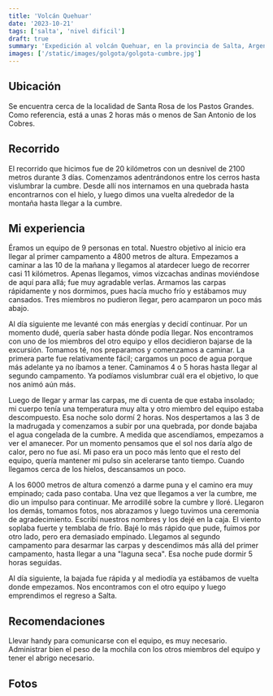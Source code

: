 ```yaml
---
title: 'Volcán Quehuar'
date: '2023-10-21'
tags: ['salta', 'nivel dificil']
draft: true
summary: 'Expedición al volcán Quehuar, en la provincia de Salta, Argentina'
images: ['/static/images/golgota/golgota-cumbre.jpg']
---
```


## Ubicación

Se encuentra cerca de la localidad de Santa Rosa de los Pastos Grandes. Como referencia, está a unas 2 horas más o menos de San Antonio de los Cobres.

## Recorrido

El recorrido que hicimos fue de 20 kilómetros con un desnivel de 2100 metros durante 3 días. Comenzamos adentrándonos entre los cerros hasta vislumbrar la cumbre. Desde allí nos internamos en una quebrada hasta encontrarnos con el hielo, y luego dimos una vuelta alrededor de la montaña hasta llegar a la cumbre.

## Mi experiencia

Éramos un equipo de 9 personas en total. Nuestro objetivo al inicio era llegar al primer campamento a 4800 metros de altura. Empezamos a caminar a las 10 de la mañana y llegamos al atardecer luego de recorrer casi 11 kilómetros. Apenas llegamos, vimos vizcachas andinas moviéndose de aquí para allá; fue muy agradable verlas. Armamos las carpas rápidamente y nos dormimos, pues hacía mucho frío y estábamos muy cansados. Tres miembros no pudieron llegar, pero acamparon un poco más abajo.

Al día siguiente me levanté con más energías y decidí continuar. Por un momento dudé, quería saber hasta dónde podía llegar. Nos encontramos con uno de los miembros del otro equipo y ellos decidieron bajarse de la excursión. Tomamos té, nos preparamos y comenzamos a caminar. La primera parte fue relativamente fácil; cargamos un poco de agua porque más adelante ya no íbamos a tener. Caminamos 4 o 5 horas hasta llegar al segundo campamento. Ya podíamos vislumbrar cuál era el objetivo, lo que nos animó aún más.

Luego de llegar y armar las carpas, me di cuenta de que estaba insolado; mi cuerpo tenía una temperatura muy alta y otro miembro del equipo estaba descompuesto. Esa noche solo dormí 2 horas. Nos despertamos a las 3 de la madrugada y comenzamos a subir por una quebrada, por donde bajaba el agua congelada de la cumbre. A medida que ascendíamos, empezamos a ver el amanecer. Por un momento pensamos que el sol nos daría algo de calor, pero no fue así. Mi paso era un poco más lento que el resto del equipo, quería mantener mi pulso sin acelerarse tanto tiempo. Cuando llegamos cerca de los hielos, descansamos un poco.

A los 6000 metros de altura comenzó a darme puna y el camino era muy empinado; cada paso contaba. Una vez que llegamos a ver la cumbre, me dio un impulso para continuar. Me arrodillé sobre la cumbre y lloré. Llegaron los demás, tomamos fotos, nos abrazamos y luego tuvimos una ceremonia de agradecimiento. Escribí nuestros nombres y los dejé en la caja. El viento soplaba fuerte y temblaba de frío. Bajé lo más rápido que pude, fuimos por otro lado, pero era demasiado empinado. Llegamos al segundo campamento para desarmar las carpas y descendimos más allá del primer campamento, hasta llegar a una "laguna seca". Esa noche pude dormir 5 horas seguidas.

Al día siguiente, la bajada fue rápida y al mediodía ya estábamos de vuelta donde empezamos. Nos encontramos con el otro equipo y luego emprendimos el regreso a Salta.

## Recomendaciones

Llevar handy para comunicarse con el equipo, es muy necesario. Administrar bien el peso de la mochila con los otros miembros del equipo y tener el abrigo necesario.

## Fotos
